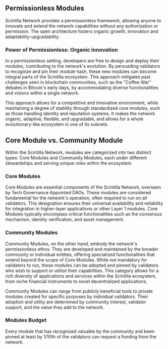 ## Permissionless Modules

Scintilla Network provides a permissionless framework, allowing anyone to innovate and extend the network capabilities without any authorization or permission.
The open architecture fosters organic growth, innovation and adaptability-upgradability.

### Power of Permissionless: Organic innovation

In a permissionless setting, developers are free to design and deploy their modules, contributing to the network's evolution.
By persuading validators to recognize and pin their module hash, these new modules can become integral parts of the Scintilla ecosystem.
This approach mitigates past challenges seen in blockchain communities, such as the "Coffee War" debates in Bitcoin's early days, by accommodating diverse functionalities and visions within a single network.

This approach allows for a competitive and innovative environment, while maintaining a degree of stability through standardized core modules, such as those handling identity and reputation systems.
It makes the network organic, adaptive, flexible, and upgradable, and allows for a whole evolutionary-like ecosystem in one of its subnets.

## Core Module vs. Community Module

Within the Scintilla Network, modules are categorized into two distinct types: Core Modules and Community Modules, each under different stewardships and serving unique roles within the ecosystem.

### Core Modules

Core Modules are essential components of the Scintilla Network, overseen by Tech Governance Appointed DAOs. These modules are considered fundamental for the network's operation, often required to run on all validators. This designation ensures their universal availability and reliability for integration in higher-layer applications or other Layer 1 modules. Core Modules typically encompass critical functionalities such as the consensus mechanism, identity verification, and asset management.

### Community Modules

Community Modules, on the other hand, embody the network's permissionless ethos.
They are developed and maintained by the broader community or individual entities, offering specialized functionalities that extend beyond the scope of Core Modules.
While not mandatory for validators to run, these modules can be adopted and pinned by validators who wish to support or utilize their capabilities.
This category allows for a rich diversity of applications and services within the Scintilla ecosystem, from niche financial instruments to novel decentralized applications.

Community Modules can range from publicly beneficial tools to private modules created for specific purposes by individual validators.
Their adoption and utility are determined by community interest, validator support, and the value they add to the network.

### Modules Budget

Every module that has recognized valuable by the community and been pinned at least by 1/10th of the validators can request a funding from the network.


